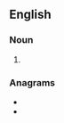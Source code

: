 ==English==

===Noun===
{{head|en|noun plural form}}

# {{plural of|tavern|lang=en}}

===Anagrams===
* {{l|en|servant}}
* {{l|en|versant}}
